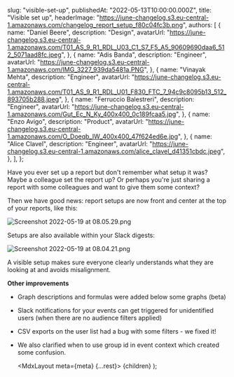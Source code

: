 
  slug: "visible-set-up",
  publishedAt: "2022-05-13T10:00:00.000Z",
  title: "Visible set up",
  headerImage:
    "https://june-changelog.s3.eu-central-1.amazonaws.com/changelog_report_setup_f80c04fc3b.png",
  authors: [
    {
      name: "Daniel Beere",
      description: "Design",
      avatarUrl:
        "https://june-changelog.s3.eu-central-1.amazonaws.com/T01_AS_9_R1_RDL_U03_C1_S7_F5_A5_90609690daa6_512_5071aad8fc.jpeg",
    },
    {
      name: "Adis Banda",
      description: "Engineer",
      avatarUrl:
        "https://june-changelog.s3.eu-central-1.amazonaws.com/IMG_3227_939da5481a.PNG",
    },
    {
      name: "Vinayak Mehta",
      description: "Engineer",
      avatarUrl:
        "https://june-changelog.s3.eu-central-1.amazonaws.com/T01_AS_9_R1_RDL_U01_F830_FTC_7_94c9c8095b13_512_893705b288.jpeg",
    },
    {
      name: "Ferruccio Balestreri",
      description: "Engineer",
      avatarUrl:
        "https://june-changelog.s3.eu-central-1.amazonaws.com/Gut_Ec_N_Ky_400x400_0c189fcaa5.jpg",
    },
    {
      name: "Enzo Avigo",
      description: "Product",
      avatarUrl:
        "https://june-changelog.s3.eu-central-1.amazonaws.com/O_Doeqb_IW_400x400_47f624ed6e.jpg",
    },
    {
      name: "Alice Clavel",
      description: "Engineer",
      avatarUrl:
        "https://june-changelog.s3.eu-central-1.amazonaws.com/alice_clavel_d41351cbdc.jpeg",
    },
  ],
};

Have you ever set up a report but don't remember what setup it was? Maybe a colleague set the report up?
Or perhaps you're just sharing a report with some colleagues and want to give them some context?

Then we have good news: report setups are now front and center at the top of your reports, like this:

![Screenshot 2022-05-19 at 08.05.29.png](https://june-changelog.s3.eu-central-1.amazonaws.com/Screenshot_2022_05_19_at_08_05_29_b7bfb2fc84.png)

Setups are also available within your Slack digests:

![Screenshot 2022-05-19 at 08.04.21.png](https://june-changelog.s3.eu-central-1.amazonaws.com/Screenshot_2022_05_19_at_08_04_21_f93e8662ab.png)

A visible setup makes sure everyone clearly understands what they are looking at and avoids misalignment.

**Other improvements**

- Graph descriptions and formulas were added below some graphs (beta)
- Slack notifications for your events can get triggered for unidentified users (when there are no audience filters applied)
- CSV exports on the user list had a bug with some filters - we fixed it!
- We also clarified when to use group id in event context which created some confusion.

  <MdxLayout meta={meta} {...rest}>
    {children}
  </MdxLayout>
);
